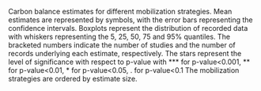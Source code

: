 Carbon balance estimates for different mobilization strategies. Mean estimates are represented by symbols, with the error bars representing the confidence intervals. Boxplots represent the distribution of recorded data with whiskers representing the 5, 25, 50, 75 and 95% quantiles. The bracketed numbers indicate the number of studies and the number of records underlying each estimate, respectively. The stars represent the level of significance with respect to p-value with *** for p-value<0.001, ** for p-value<0.01, * for p-value<0.05, . for p-value<0.1 The mobilization strategies are ordered by estimate size. 